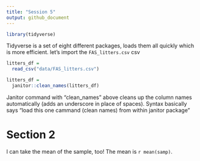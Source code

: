 ```yaml
---
title: "Session 5"
output: github_document
---
```



```r
library(tidyverse)
```

Tidyverse is a set of eight different packages, loads them all quickly which is more efficient.
let's import the `FAS_litters.csv` csv


```r
litters_df =
  read_csv("data/FAS_litters.csv")

litters_df =
  janitor::clean_names(litters_df)


```


Janitor command with "clean_names" above cleans up the column names automatically (adds an underscore in place of spaces). Syntax basically says "load this one cammand (clean names) from within janitor package"

# Section 2

I can take the mean of the sample, too!
The mean is `r mean(samp)`.